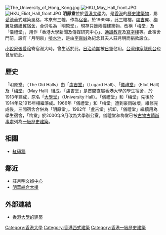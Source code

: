{{unreferenced|time=2016-03-08T01:43:50+00:00}}
[[File:The_University_of_Hong_Kong.jpg|thumb]]
[[File:HKU_May_Hall_front.JPG|thumb]]
[[File:HKU_Eliot_Hall_front.JPG|thumb]]
'''明原堂'''位於[[香港大學|香港大學]]內，是[[香港|香港]]的[[歷史|歷史]][[建築物|建築物]]，屬[[愛德華|愛德華]]式建築風格，本來有三幢，作為[[宿舍|宿舍]]。於1969年，此三幢樓，[[盧吉|盧吉]]翼、[[梅含理|梅]]翼及[[儀禮|儀禮]]翼[[宿舍|宿舍]]，合併名為「明原堂」。現存只餘兩幢建築物，改稱「梅堂」及「儀禮堂」，用作「香港大學新聞及傳媒研究中心」、[[通識教育|通識教育]]及[[寫字樓|寫字樓]]等。此宿舍門前，設有「月明泉」[[噴水池|噴水池]]，是由[[李嘉誠|李嘉誠]]為紀念其夫人莊月明而捐款設立。 

[[小說家|小說家]][[張愛玲|張愛玲]]寄宿港大時，曾生活於此。[[台灣日治時期|日治時期]]被[[日軍|日軍]]佔用。[[台灣|台灣]][[作家|作家]][[龍應台|龍應台]]也曾居於此。

==歷史==
「明原堂」（The Old Halls）由「[[盧吉堂|盧吉堂]]」（Lugard Hall）、「[[儀禮堂|儀禮堂]]」（Eliot Hall）及「[[梅堂|梅堂]]」（May Hall）組成。「盧吉堂」是首間直屬香港大學的學生宿舍，於1913年建成，原名「[[香港大學大學堂|大學堂]]」（University Hall）。「儀禮堂」和「梅堂」先後於1914年及1915年相繼落成。1966年「儀禮堂」和「梅堂」遭到豪雨破壞，維修完成後，三間宿舍合併為「明原堂」。1992年「盧吉堂」拆卸，「儀禮堂」繼續用為學生宿舍，「梅堂」於2000年9月改為大學辦公室。儀禮堂和梅堂已被[[古物古蹟辦事處|古物古蹟辦事處]]列為[[一級歷史建築|一級歷史建築]]。

==相關==
* [[紅磚牆|紅磚牆]]

==鄰近==
* [[莊月明文娛中心|莊月明文娛中心]]
* [[明華綜合大樓|明華綜合大樓]]

==外部連結==
{{commonscat|Old Halls, Hong Kong}}
* [http://www.hku.hk/hkumag/mc/hkuhistory2.html 香港大學的建築] {{Wayback|url=http://www.hku.hk/hkumag/mc/hkuhistory2.html |date=20070909062144 }}

{{HK-buil-stub}}
{{香港大學}}
{{香港一級歷史建築}}
[[Category:香港大學|Category:香港大學]]
[[Category:香港西式建築|Category:香港西式建築]]
[[Category:香港一級歷史建築|Category:香港一級歷史建築]]